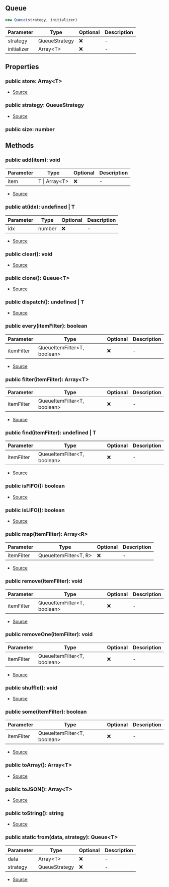 ## Queue

```typescript
new Queue(strategy, initializer)
```
| Parameter | Type | Optional | Description |
| ----------- | ----------- | ----------- | ----------- |
| strategy | QueueStrategy | ❌ | - |
| initializer | Array\<T> | ❌ | - |

## Properties
### public  store: Array\<T>
- [Source](https://github.com/Androz2091/discord-player/blob/3222e4d/packages/utils/src/Queue.ts#L6)
### public  strategy: QueueStrategy
- [Source](https://github.com/Androz2091/discord-player/blob/3222e4d/packages/utils/src/Queue.ts#L7)
### public  size: number

## Methods
### public  add(item): void
| Parameter | Type | Optional | Description |
| ----------- | ----------- | ----------- | ----------- |
| item | T \| Array\<T> | ❌ | - |


- [Source](https://github.com/Androz2091/discord-player/blob/3222e4d/packages/utils/src/Queue.ts#L30)
### public  at(idx): undefined \| T
| Parameter | Type | Optional | Description |
| ----------- | ----------- | ----------- | ----------- |
| idx | number | ❌ | - |


- [Source](https://github.com/Androz2091/discord-player/blob/3222e4d/packages/utils/src/Queue.ts#L88)
### public  clear(): void
- [Source](https://github.com/Androz2091/discord-player/blob/3222e4d/packages/utils/src/Queue.ts#L46)
### public  clone(): Queue\<T>
- [Source](https://github.com/Androz2091/discord-player/blob/3222e4d/packages/utils/src/Queue.ts#L98)
### public  dispatch(): undefined \| T
- [Source](https://github.com/Androz2091/discord-player/blob/3222e4d/packages/utils/src/Queue.ts#L93)
### public  every(itemFilter): boolean
| Parameter | Type | Optional | Description |
| ----------- | ----------- | ----------- | ----------- |
| itemFilter | QueueItemFilter\<T, boolean> | ❌ | - |


- [Source](https://github.com/Androz2091/discord-player/blob/3222e4d/packages/utils/src/Queue.ts#L79)
### public  filter(itemFilter): Array\<T>
| Parameter | Type | Optional | Description |
| ----------- | ----------- | ----------- | ----------- |
| itemFilter | QueueItemFilter\<T, boolean> | ❌ | - |


- [Source](https://github.com/Androz2091/discord-player/blob/3222e4d/packages/utils/src/Queue.ts#L71)
### public  find(itemFilter): undefined \| T
| Parameter | Type | Optional | Description |
| ----------- | ----------- | ----------- | ----------- |
| itemFilter | QueueItemFilter\<T, boolean> | ❌ | - |


- [Source](https://github.com/Androz2091/discord-player/blob/3222e4d/packages/utils/src/Queue.ts#L67)
### public  isFIFO(): boolean
- [Source](https://github.com/Androz2091/discord-player/blob/3222e4d/packages/utils/src/Queue.ts#L22)
### public  isLIFO(): boolean
- [Source](https://github.com/Androz2091/discord-player/blob/3222e4d/packages/utils/src/Queue.ts#L26)
### public  map(itemFilter): Array\<R>
| Parameter | Type | Optional | Description |
| ----------- | ----------- | ----------- | ----------- |
| itemFilter | QueueItemFilter\<T, R> | ❌ | - |


- [Source](https://github.com/Androz2091/discord-player/blob/3222e4d/packages/utils/src/Queue.ts#L83)
### public  remove(itemFilter): void
| Parameter | Type | Optional | Description |
| ----------- | ----------- | ----------- | ----------- |
| itemFilter | QueueItemFilter\<T, boolean> | ❌ | - |


- [Source](https://github.com/Androz2091/discord-player/blob/3222e4d/packages/utils/src/Queue.ts#L57)
### public  removeOne(itemFilter): void
| Parameter | Type | Optional | Description |
| ----------- | ----------- | ----------- | ----------- |
| itemFilter | QueueItemFilter\<T, boolean> | ❌ | - |


- [Source](https://github.com/Androz2091/discord-player/blob/3222e4d/packages/utils/src/Queue.ts#L62)
### public  shuffle(): void
- [Source](https://github.com/Androz2091/discord-player/blob/3222e4d/packages/utils/src/Queue.ts#L50)
### public  some(itemFilter): boolean
| Parameter | Type | Optional | Description |
| ----------- | ----------- | ----------- | ----------- |
| itemFilter | QueueItemFilter\<T, boolean> | ❌ | - |


- [Source](https://github.com/Androz2091/discord-player/blob/3222e4d/packages/utils/src/Queue.ts#L75)
### public  toArray(): Array\<T>
- [Source](https://github.com/Androz2091/discord-player/blob/3222e4d/packages/utils/src/Queue.ts#L110)
### public  toJSON(): Array\<T>
- [Source](https://github.com/Androz2091/discord-player/blob/3222e4d/packages/utils/src/Queue.ts#L114)
### public  toString(): string
- [Source](https://github.com/Androz2091/discord-player/blob/3222e4d/packages/utils/src/Queue.ts#L106)
### public static from(data, strategy): Queue\<T>
| Parameter | Type | Optional | Description |
| ----------- | ----------- | ----------- | ----------- |
| data | Array\<T> | ❌ | - |
| strategy | QueueStrategy | ❌ | - |


- [Source](https://github.com/Androz2091/discord-player/blob/3222e4d/packages/utils/src/Queue.ts#L18)